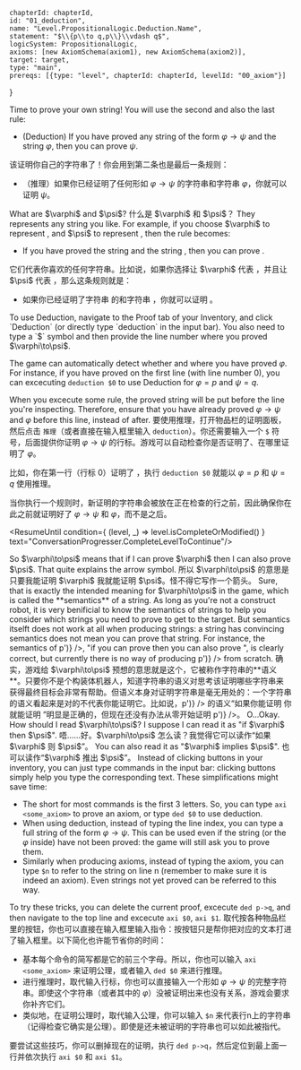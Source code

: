 

	chapterId: chapterId,
	id: "01_deduction",
	name: "Level.PropositionalLogic.Deduction.Name",
	statement: "$\\{p\\to q,p\\}\\vdash q$",
	logicSystem: PropositionalLogic,
	axioms: [new AxiomSchema(axiom1), new AxiomSchema(axiom2)],
	target: target,
	type: "main",
	prereqs: [{type: "level", chapterId: chapterId, levelId: "00_axiom"}]
}


<ConversationProgresser>

<Speak speaker="sapphire">
<LocalizedMarkdown locale="en">
Time to prove your own string! You will use the second and also the last rule: 

- (Deduction) If you have proved any string of the form $\varphi\to\psi$ and the string $\varphi$, then you can prove $\psi$. 
</LocalizedMarkdown>
<LocalizedMarkdown locale="zh">
该证明你自己的字符串了！你会用到第二条也是最后一条规则：

- （推理）如果你已经证明了任何形如 $\varphi\to\psi$ 的字符串和字符串 $\varphi$，你就可以证明 $\psi$。
</LocalizedMarkdown>
</Speak>

<Speak speaker="star">
<LocalizedMarkdown locale="en">
What are $\varphi$ and $\psi$? 
</LocalizedMarkdown>
<LocalizedMarkdown locale="zh">
什么是 $\varphi$ 和 $\psi$？
</LocalizedMarkdown>
</Speak>

<Speak speaker="sapphire">
<LocalizedMarkdown locale="en">
They represents any string you like. For example, if you choose $\varphi$ to represent <FormulaLatex formula={axiom2} />, and $\psi$ to represent <FormulaLatex formula={target} />, then the rule becomes: 

- If you have proved the string <FormulaLatex formula={axiom1} /> and the string <FormulaLatex formula={axiom2} />, then you can prove <FormulaLatex formula={target} />. 
</LocalizedMarkdown>
<LocalizedMarkdown locale="zh">
它们代表你喜欢的任何字符串。比如说，如果你选择让 $\varphi$ 代表 <FormulaLatex formula={axiom2} />，并且让 $\psi$ 代表 <FormulaLatex formula={target} />，那么这条规则就是：

- 如果你已经证明了字符串 <FormulaLatex formula={axiom1} /> 的和字符串 <FormulaLatex formula={axiom2} />，你就可以证明 <FormulaLatex formula={target} />。
</LocalizedMarkdown>
</Speak>

<Speak speaker="author">
<LocalizedMarkdown locale="en">
To use Deduction, navigate to the Proof tab of your Inventory, and click `Deduction` (or directly type `deduction` in the input bar). You also need to type a `$` symbol and then provide the line number where you proved $\varphi\to\psi$. 

The game can automatically detect whether and where you have proved $\varphi$. For instance, if you have proved <FormulaLatex formula={axiom1} /> on the first line (with line number 0), you can excecuting `deduction $0` to use Deduction for $\varphi=p$ and $\psi=q$. 

When you excecute some rule, the proved string will be put before the line you're inspecting. Therefore, ensure that you have already proved  $\varphi\to\psi$ and $\varphi$ before this line, instead of after. 
</LocalizedMarkdown>
<LocalizedMarkdown locale="zh">
要使用推理，打开物品栏的证明面板，然后点击 `推理`（或者直接在输入框里输入 `deduction`）。你还需要输入一个 `$` 符号，后面提供你证明 $\varphi\to\psi$ 的行标。游戏可以自动检查你是否证明了、在哪里证明了 $\varphi$。

比如，你在第一行（行标 0）证明了 <FormulaLatex formula={axiom1} />，执行 `deduction $0` 就能以 $\varphi=p$ 和 $\psi=q$ 使用推理。

当你执行一个规则时，新证明的字符串会被放在正在检查的行之前，因此确保你在此之前就证明好了 $\varphi\to\psi$ 和 $\varphi$，而不是之后。
</LocalizedMarkdown>
</Speak>

<ResumeUntil condition={ (level, _) => level.isCompleteOrModified() } text="ConversationProgresser.CompleteLevelToContinue"/>

<Speak speaker="star">
<LocalizedMarkdown locale="en">
So $\varphi\to\psi$ means that if I can prove $\varphi$ then I can also prove $\psi$. That quite explains the arrow symbol. 
</LocalizedMarkdown>
<LocalizedMarkdown locale="zh">
所以 $\varphi\to\psi$ 的意思是只要我能证明 $\varphi$ 我就能证明 $\psi$。怪不得它写作一个箭头。
</LocalizedMarkdown>
</Speak>

<Speak speaker="sapphire">
<LocalizedMarkdown locale="en">
Sure, that is exactly the intended meaning for $\varphi\to\psi$ in the game, which is called the **semantics** of a string. As long as you're not a construct robot, it is very benificial to know the semantics of strings to help you consider which strings you need to prove to get to the target. But semantics itselft does not work at all when producing strings: a string has convincing semantics does not mean you can prove that string. For instance, the semantics of <FormulaLatex formula={parseFormula('p->p')} />, "if you can prove <FormulaLatex formula={axiom2} /> then you can also prove <FormulaLatex formula={axiom2} />", is clearly correct, but currently there is no way of producing <FormulaLatex formula={parseFormula('p->p')} /> from scratch. 
</LocalizedMarkdown>
<LocalizedMarkdown locale="zh">
确实，游戏给 $\varphi\to\psi$ 预想的意思就是这个，它被称作字符串的**语义**。只要你不是个构装体机器人，知道字符串的语义对思考该证明哪些字符串来获得最终目标会非常有帮助。但语义本身对证明字符串是毫无用处的：一个字符串的语义看起来是对的不代表你能证明它。比如说，<FormulaLatex formula={parseFormula('p->p')} /> 的语义“如果你能证明 <FormulaLatex formula={axiom2} /> 你就能证明 <FormulaLatex formula={axiom2} />”明显是正确的，但现在还没有办法从零开始证明 <FormulaLatex formula={parseFormula('p->p')} />。
</LocalizedMarkdown>
</Speak>

<Speak speaker="star">
<LocalizedMarkdown locale="en">
O...Okay. How should I read $\varphi\to\psi$? I suppose I can read it as "if $\varphi$ then $\psi$". 
</LocalizedMarkdown>
<LocalizedMarkdown locale="zh">
唔……好。$\varphi\to\psi$ 怎么读？我觉得它可以读作“如果 $\varphi$ 则 $\psi$”。
</LocalizedMarkdown>
</Speak>

<Speak speaker="sapphire">
<LocalizedMarkdown locale="en">
You can also read it as "$\varphi$ implies $\psi$". 
</LocalizedMarkdown>
<LocalizedMarkdown locale="zh">
也可以读作“$\varphi$ 推出 $\psi$”。
</LocalizedMarkdown>
</Speak>


<Speak speaker="author">
<LocalizedMarkdown locale="en">
Instead of clicking buttons in your inventory, you can just type commands in the input bar: clicking buttons simply help you type the corresponding text. These simplifications might save time: 

- The short for most commands is the first 3 letters. So, you can type `axi <some_axiom>` to prove an axiom, or type `ded $0` to use deduction. 
- When using deduction, instead of typing the line index, you can type a full string of the form $\varphi\to\psi$. This can be used even if the string (or the $\varphi$ inside) have not been proved: the game will still ask you to prove them. 
- Similarly when producing axioms, instead of typing the axiom, you can type `$n` to refer to the string on line n (remember to make sure it is indeed an axiom). Even strings not yet proved can be referred to this way. 

To try these tricks, you can delete the current proof, excecute `ded p->q`, and then navigate to the top line and excecute `axi $0`, `axi $1`. 
</LocalizedMarkdown>
<LocalizedMarkdown locale="zh">
取代按各种物品栏里的按钮，你也可以直接在输入框里输入指令：按按钮只是帮你把对应的文本打进了输入框里。以下简化也许能节省你的时间：

- 基本每个命令的简写都是它的前三个字母。所以，你也可以输入 `axi <some_axiom>` 来证明公理，或者输入 `ded $0` 来进行推理。
- 进行推理时，取代输入行标，你也可以直接输入一个形如 $\varphi\to\psi$ 的完整字符串。即使这个字符串（或者其中的 $\varphi$）没被证明出来也没有关系，游戏会要求你补齐它们。
- 类似地，在证明公理时，取代输入公理，你可以输入 `$n` 来代表行n上的字符串（记得检查它确实是公理）。即使是还未被证明的字符串也可以如此被指代。

要尝试这些技巧，你可以删掉现在的证明，执行 `ded p->q`，然后定位到最上面一行并依次执行 `axi $0` 和 `axi $1`。
</LocalizedMarkdown>
</Speak>

</ConversationProgresser>
